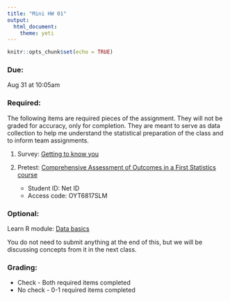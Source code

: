```yaml
---
title: "Mini HW 01"
output: 
  html_document: 
    theme: yeti
---
```


```r
knitr::opts_chunk$set(echo = TRUE)
```

### Due: 

Aug 31 at 10:05am

### Required: 

The following items are required pieces of the assignment. They will not be graded for accuracy, only for completion. They are meant to serve as data collection to help me understand the statistical preparation of the class and to inform team assignments.

1. Survey: [Getting to know you](https://sakai.duke.edu/samigo-app/servlet/Login?id=6fa7ebf3-01af-42a6-91ba-3e813d3901221504020061620)

2. Pretest: [Comprehensive Assessment of Outcomes in a First Statistics course](https://apps3.cehd.umn.edu/artist/user/scale_select.html)
    - Student ID: Net ID
    - Access code: OYT6817SLM

### Optional:

Learn R module: [Data basics](https://jjallaire.shinyapps.io/learnr-tutorial-01-data-basics)

You do not need to submit anything at the end of this, but we will be discussing concepts from it in the next class.

### Grading:

- Check - Both required items completed
- No check - 0-1 required items completed

